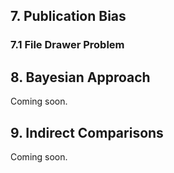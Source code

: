 ## **7. Publication Bias**

### **7.1 File Drawer Problem**

## **8. Bayesian Approach**
Coming soon.

## **9. Indirect Comparisons**
Coming soon.